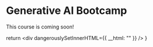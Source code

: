 # Generative AI Bootcamp

This course is coming soon!

  return <div dangerouslySetInnerHTML={{ __html: "" }} />
}

